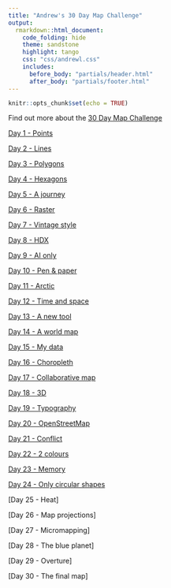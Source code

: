 ```yaml
---
title: "Andrew's 30 Day Map Challenge"
output:
  rmarkdown::html_document:
    code_folding: hide
    theme: sandstone   
    highlight: tango
    css: "css/andrewl.css"
    includes:
      before_body: "partials/header.html"
      after_body: "partials/footer.html"
---
```

```r
knitr::opts_chunk$set(echo = TRUE)
```
Find out more about the [30 Day Map Challenge](https://30daymapchallenge.com/)

[Day 1 - Points](./01-points.html)

[Day 2 - Lines](./02-lines.html)

[Day 3 - Polygons](./03-polygons.html)

[Day 4 - Hexagons](./04-hexagon.html)

[Day 5 - A journey](./05-a-journey.html)

[Day 6 - Raster](./06-raster.html)

[Day 7 - Vintage style](./07-vintage-style.html)

[Day 8 - HDX](./08-hdx.html)

[Day 9 - AI only](./09-ai-only.html)

[Day 10 - Pen & paper](./10-pen-and-paper.html)

[Day 11 - Arctic](./11-arctic.html)

[Day 12 - Time and space](./12-time-and-space.html)

[Day 13 - A new tool](./13-a-new-tool.html)

[Day 14 - A world map](./14-the-world.html)

[Day 15 - My data](./15-my-data.html)

[Day 16 - Choropleth](./16-choropleth.html)

[Day 17 - Collaborative map](./17-collaboration.html)

[Day 18 - 3D](./18-3d.html)

[Day 19 - Typography](./19-typography.html)

[Day 20 - OpenStreetMap](./20-openstreetmap.html)

[Day 21 - Conflict](./21-conflict.html) <!--roman forts -->

[Day 22 - 2 colours](./22-2-colours.html)

[Day 23 - Memory](./23-memory.html) <!-- hand drawn -->

[Day 24 - Only circular shapes](./24-only-circular-shapes.html)

[Day 25 - Heat] <!-- heatmap of places - maybe something 3d? arctic buoys? -->

[Day 26 - Map projections] <!-- orkney centre looking south -->

[Day 27 - Micromapping] <!-- an archaeological site? -->

[Day 28 - The blue planet] <!-- projection of pacific -->

[Day 29 - Overture] <!-- ??? -->

[Day 30 - The final map] <!-- another 3d one? archaeology? -->
